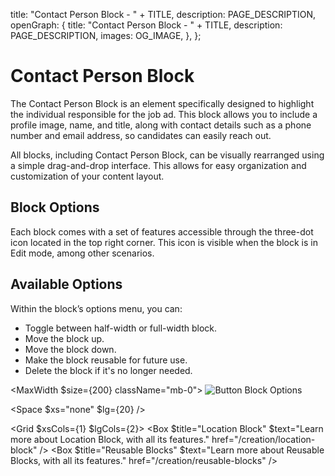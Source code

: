 
  title: "Contact Person Block - " + TITLE,
  description: PAGE_DESCRIPTION,
  openGraph: {
    title: "Contact Person Block - " + TITLE,
    description: PAGE_DESCRIPTION,
    images: OG_IMAGE,
  },
};

# Contact Person Block 
The Contact Person Block is an element specifically designed to highlight the individual responsible for the job ad. This block allows you to include a profile image, name, and title, along with contact details such as a phone number and email address, so candidates can easily reach out.


All blocks, including Contact Person Block, can be visually rearranged using a simple drag-and-drop interface. This allows for easy organization and customization of your content layout.

<StyledDataDropdownButton>
  <Icon name="Move" />
</StyledDataDropdownButton>

## Block Options

Each block comes with a set of features accessible through the three-dot icon located in the top right corner. This icon is visible when the block is in Edit mode, among other scenarios.

<StyledDataDropdownButton>
  <Icon name="EllipsisVertical" />
</StyledDataDropdownButton>

## Available Options

Within the block’s options menu, you can:

- Toggle between half-width or full-width block.
- Move the block up.
- Move the block down.
- Make the block reusable for future use.
- Delete the block if it's no longer needed.

<MaxWidth $size={200} className="mb-0">
![Button Block Options](/6-text-block/options.jpg)
</MaxWidth>

<Space $xs="none" $lg={20} />

<Grid $xsCols={1} $lgCols={2}>
  <Box $title="Location Block" $text="Learn more about Location Block, with all its features." href="/creation/location-block" />
  <Box $title="Reusable Blocks" $text="Learn more about Reusable Blocks, with all its features." href="/creation/reusable-blocks" />
</Grid>
